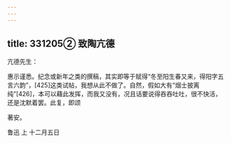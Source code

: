 ```yaml
---
---
---
```

title: 331205② 致陶亢德
---




亢德先生：

惠示谨悉。纪念或新年之类的撰稿，其实即等于赋得“冬至阳生春又来，得阳字五言六韵”，[425]这类试帖，我想从此不做了。自然，假如大有“烟士披离纯”[426]，本可以藉此发挥，而我又没有，况且话要说得吞吞吐吐，很不快活，还是沈默着罢。此复，即颂

著安。

鲁迅 上 十二月五日
